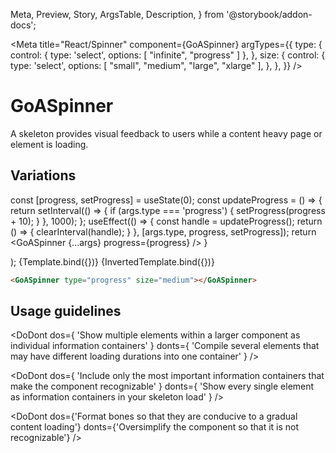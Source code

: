 
  Meta,
  Preview,
  Story,
  ArgsTable,
  Description,
} from '@storybook/addon-docs';

<Meta
  title="React/Spinner"
  component={GoASpinner}
  argTypes={{
    type: {
      control: {
        type: 'select',
        options: [ "infinite", "progress" ]
      },
    },
    size: {
      control: {
        type: 'select',
        options: [ "small", "medium", "large", "xlarge" ],
      },
    },
  }}
/>

# GoASpinner

A skeleton provides visual feedback to users while a content heavy page or element is loading.

## Variations

  const [progress, setProgress] = useState(0);
  const updateProgress = () => {
    return setInterval(() => {
      if (args.type === 'progress') {
        setProgress(progress + 10);
      }
    }, 1000);
  };
  useEffect(() => {
    const handle = updateProgress();
    return () => {
      clearInterval(handle);
    }
  }, [args.type, progress, setProgress]);
  return <GoASpinner {...args} progress={progress} />
}

  <div style={{backgroundColor: 'var(--goa-color-primary)', padding: '1rem', display: 'inline-block'}}>
    <GoASpinner {...args} />
  </div>
);

<Canvas>
  <Story
    name="Progress"
    args={{
      size: "large",
      type: "progress",
    }}
  >
    {Template.bind({})}
  </Story>
  <Story
    name="Infinite (inverted)"
    args={{
      size: "large",
      invert: true,
      type: "infinite",
    }}
  >
    {InvertedTemplate.bind({})}
  </Story>
</Canvas>

```html
<GoASpinner type="progress" size="medium"></GoASpinner>
```

## Usage guidelines

<DoDont
  dos={
    'Show multiple elements within a larger component as individual information containers'
  }
  donts={
    'Compile several elements that may have different loading durations into one container'
  }
  />

<DoDont
  dos={
    'Include only the most important information containers that make the component recognizable'
  }
  donts={
    'Show every single element as information containers in your skeleton load'
  }
/>

<DoDont
  dos={'Format bones so that they are conducive to a gradual content loading'}
  donts={'Oversimplify the component so that it is not recognizable'}
/>
